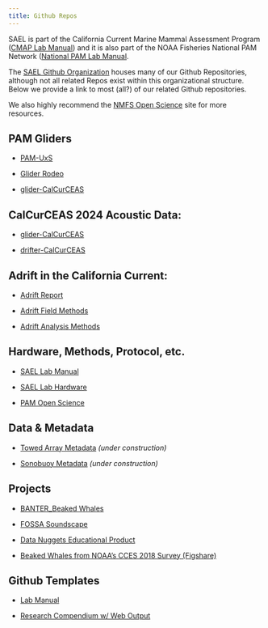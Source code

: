 ```yaml
---
title: Github Repos
---
```


SAEL is part of the California Current Marine Mammal Assessment Program ([CMAP Lab Manual](https://cmap-swfsc.github.io/CMAP-SWFSC/)) and it is also part of the NOAA Fisheries National PAM Network ([National PAM Lab Manual](https://nmfs-ost.github.io/PAM_National_Network/).

The [SAEL Github Organization](https://github.com/SAEL-SWFSC) houses many of our Github Repositories, although not all related Repos exist within this organizational structure. Below we provide a link to most (all?) of our related Github repositories.

We also highly recommend the [NMFS Open Science](https://nmfs-opensci.github.io/) site for more resources.

## PAM Gliders

-   [PAM-UxS](https://nmfs-pam-glider.github.io/PAM-UxS/)

-   [Glider Rodeo](https://nmfs-pam-glider.github.io/GliderRodeo/)

-   [glider-CalCurCEAS](https://github.com/sfregosi-noaa/glider-CalCurCEAS)

## CalCurCEAS 2024 Acoustic Data:

-   [glider-CalCurCEAS](https://github.com/sfregosi-noaa/glider-CalCurCEAS)

-   [drifter-CalCurCEAS](https://github.com/SAEL-SWFSC/CalCurCEAS-2024-Drifter-Analysis)

## Adrift in the California Current:

-   [Adrift Report](https://sael-swfsc.github.io/Adrift/)

-   [Adrift Field Methods](https://sael-swfsc.github.io/adrift-field-methods/)

-   [Adrift Analysis Methods](https://sael-swfsc.github.io/adrift-analysis-methods/)

## Hardware, Methods, Protocol, etc.

-   [SAEL Lab Manual](https://github.com/SAEL-SWFSC/SAEL-lab-manual)

-   [SAEL Lab Hardware](https://sael-swfsc.github.io/SAEL-Lab-Hardware/)

-   [PAM Open Science](https://nmfs-ost.github.io/PAM-OpenScience/)

## Data & Metadata

-   [Towed Array Metadata](https://github.com/shannonrankin/dataWrangling_towedArray) *(under construction)*

-   [Sonobuoy Metadata](https://github.com/SAEL-SWFSC/SWFSC-PAM-Sonobuoys) *(under construction)*

## Projects

-   [BANTER_Beaked Whales](https://github.com/shannonrankin/BANTER_BeakedWhales)

-   [FOSSA Soundscape](https://github.com/shannonrankin/fossa_soundscape)

-   [Data Nuggets Educational Product](https://github.com/shannonrankin/DataNugget)

-   [Beaked Whales from NOAA's CCES 2018 Survey (Figshare)](https://figshare.com/projects/Beaked_Whale_Acoustic_Events_from_Drifting_Acoustic_Recordings_during_NOAA_s_CCES_2018_Survey/94511)

## Github Templates

-   [Lab Manual](https://github.com/nmfs-ost/PAM_template_lab_manual)

-   [Research Compendium w/ Web Output](https://sael-swfsc.github.io/PAM_template_ResearchCompendium/)
